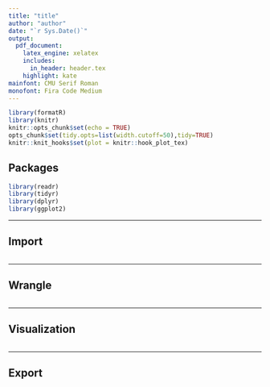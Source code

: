 ---
title: "title"
author: "author"
date: "`r Sys.Date()`"
output: 
  pdf_document:
    latex_engine: xelatex
    includes:
      in_header: header.tex
    highlight: kate
mainfont: CMU Serif Roman
monofont: Fira Code Medium
---

```{r setup, include=FALSE}
library(formatR)
library(knitr)
knitr::opts_chunk$set(echo = TRUE)
opts_chunk$set(tidy.opts=list(width.cutoff=50),tidy=TRUE)
knitr::knit_hooks$set(plot = knitr::hook_plot_tex)
```

## Packages

```{r packages, message=FALSE, warning=FALSE}
library(readr)
library(tidyr)
library(dplyr)
library(ggplot2)
```

---

## Import

```{r import, message = FALSE}

```

---

## Wrangle

```{r wrangle}

```

---

## Visualization

```{r visualization}

```

---

## Export

```{r export}

```


